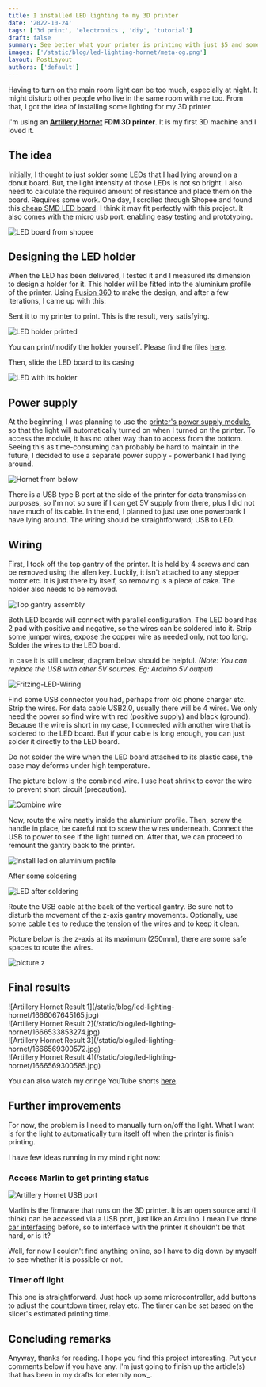 ```yaml
---
title: I installed LED lighting to my 3D printer
date: '2022-10-24'
tags: ['3d print', 'electronics', 'diy', 'tutorial']
draft: false
summary: See better what your printer is printing with just $5 and some electronics skill
images: ['/static/blog/led-lighting-hornet/meta-og.png']
layout: PostLayout
authors: ['default']
---
```



Having to turn on the main room light can be too much, especially at night.
It might disturb other people who
live in the same room with me too.
From that, I got the idea of installing some lighting for my 3D printer.

I'm using an **[Artillery Hornet](https://my.cytron.io/p-artillery-hornet-3d-printer-partially-assembled-diy-kit?ref=99Y7TxrNIn6Jo) FDM 3D printer**.
It is my first 3D machine and I loved it.

## The idea

Initially, I thought to just solder some LEDs that I had lying around on a donut board.
But, the light intensity of
those LEDs is not so bright.
I also need to calculate the required amount of resistance and place them on the board.
Requires
some work.
One day,
I scrolled through Shopee
and found this [cheap SMD LED board](https://shopee.com.my/high-quality-5730-smd-5V-430mA~470mA-White-Mirco-Usb-5730-LED-lighting-panel-USB-mobile-light-Emergency-light-night-light-i.509537957.16270447789).
I think it may fit perfectly
with this project.
It also comes with the micro usb port, enabling easy testing and prototyping.

![LED board from shopee](/static/blog/led-lighting-hornet/1666067645345.jpg)

## Designing the LED holder

When the LED has been delivered, I tested it and I measured its dimension to design a holder for it.
This holder will be fitted into the aluminium profile of the printer.
Using [Fusion 360](https://www.autodesk.com/products/fusion-360/personal) to make the design, and after
a few iterations, I came up with this:

Sent it to my printer to print. This is the result, very satisfying.

![LED holder printed](/static/blog/led-lighting-hornet/1666067645325.jpg)

You can print/modify the holder yourself. Please find the files [here](https://www.thingiverse.com/thing:5584530).

Then, slide the LED board to its casing

![LED with its holder](/static/blog/led-lighting-hornet/1666067645303.jpg)

## Power supply

At the beginning, I was planning to use the [printer's power supply module](https://images.squarespace-cdn.com/content/v1/5d88f1f13db677155dee50fa/1617719468295-I3YMBIDZQ6RI7GG86EPQ/P1299680.JPG?format=1000w), so that the light will automatically turned
on when I turned on the printer. To access the module, it has no other way than to access from the bottom. Seeing this as
time-consuming can probably be hard to maintain in the future, I decided to use a separate power supply - powerbank I had lying around.

![Hornet from below](/static/blog/led-lighting-hornet/1666101448445.jpg)

There is a USB type B port at the side of the printer for data transmission purposes, so I'm
not so sure if I can get 5V supply from there, plus I did not have much of its cable.
In the end,
I planned to just use one powerbank I have lying around.
The wiring should be straightforward; USB to LED.

## Wiring

First, I took off the top gantry of the printer.
It is held by 4 screws and can be removed using the allen key.
Luckily, it isn't attached to any stepper motor etc.
It is just
there by itself, so removing is a piece of cake.
The holder also needs to be removed.

![Top gantry assembly](/static/blog/led-lighting-hornet/IMG_20221010_124825.jpg)

Both LED boards will connect with parallel configuration.
The LED board has 2 pad with positive and negative, so the wires can be soldered into it.
Strip some jumper wires, expose the copper wire as needed only, not too long.
Solder the wires to the LED board.

In case it is still unclear, diagram below should be helpful. _(Note: You can replace the USB with other 5V sources. Eg: Arduino 5V output)_

![Fritzing-LED-Wiring](/static/blog/led-lighting-hornet/frizingLED_bb.png)

Find some USB connector you had, perhaps from old phone charger etc. Strip the wires. For data cable USB2.0, usually there will be 4 wires.
We only need the power so find wire with red (positive supply) and black (ground). Because the wire is short in my case, I connected with another wire
that is soldered to the LED board. But if your cable is long enough, you can just solder it directly to the LED board.

<Admonition type="warning">

Do not solder the wire when the LED board attached to its plastic case, the case may deforms under high temperature.

</Admonition>

The picture below is the combined wire. I use heat shrink to cover the wire to prevent short circuit (precaution).

![Combine wire](/static/blog/led-lighting-hornet/1666067645250.jpg)

Now, route the wire neatly inside the aluminium profile. Then, screw the handle in place, be careful not to screw the wires underneath.
Connect the USB to power to see if the light turned on. After that, we can proceed to remount the gantry back to the printer.

![Install led on aluminium profile](/static/blog/led-lighting-hornet/1666067645228.jpg)

After some soldering

![LED after soldering](/static/blog/led-lighting-hornet/1666067645188.jpg)

Route the USB cable at the back of the vertical gantry. Be sure not to disturb the movement of the z-axis gantry movements.
Optionally, use some cable ties to reduce the tension of the wires and to keep it clean.

Picture below is the z-axis at its maximum (250mm), there are some safe spaces to route the wires.

![picture z](/static/blog/led-lighting-hornet/1666532948627.jpg)

## Final results

<div className="flex flex-wrap -mx-2 overflow-hidden xl:-mx-2">
  <div className="my-1 px-2 w-full overflow-hidden xl:my-1 xl:px-2 xl:w-1/2">
    ![Artillery Hornet Result 1](/static/blog/led-lighting-hornet/1666067645165.jpg)
  </div>
  <div className="my-1 px-2 w-full overflow-hidden xl:my-1 xl:px-2 xl:w-1/2">
    ![Artillery Hornet Result 2](/static/blog/led-lighting-hornet/1666533853274.jpg)
  </div>
  <div className="my-1 px-2 w-full overflow-hidden xl:my-1 xl:px-2 xl:w-1/2">
    ![Artillery Hornet Result 3](/static/blog/led-lighting-hornet/1666569300572.jpg)
  </div>
  <div className="my-1 px-2 w-full overflow-hidden xl:my-1 xl:px-2 xl:w-1/2">
    ![Artillery Hornet Result 4](/static/blog/led-lighting-hornet/1666569300585.jpg)
  </div>
</div>

You can also watch my cringe YouTube shorts [here](https://youtube.com/shorts/v2FO43Tx3cg?feature=share).

## Further improvements

For now, the problem is I need to manually turn on/off the light.
What I want is for the light to automatically
turn itself off when the printer is finish printing.

I have few ideas running in my mind right now:

### Access Marlin to get printing status

![Artillery Hornet USB port](/static/blog/led-lighting-hornet/1666533853296.jpg)

Marlin is the firmware that runs on the 3D printer.
It is an open source and (I think) can be accessed via a USB port,
just like an Arduino.
I mean I've done [car interfacing](https://github.com/iqfareez/SCS-Intern/tree/main/CanBus-OBD) before,
so to interface with the printer it shouldn't be that hard, or is it?

Well, for now I couldn't find anything online, so I have to dig down by myself to see whether it is possible or not.

### Timer off light

This one is straightforward.
Just hook up some microcontroller, add buttons to adjust the countdown timer, relay etc.
The timer can be set based on the slicer's estimated printing time.

## Concluding remarks

Anyway, thanks for reading.
I hope you find this project interesting.
Put your comments below if you have any.
I'm just going to finish up the article(s) that
has been in my drafts for eternity now\_.
